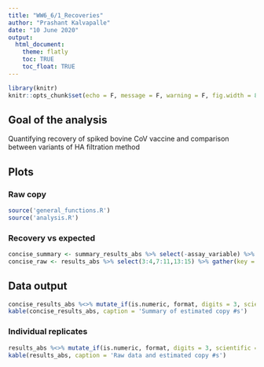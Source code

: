 ```yaml
---
title: "WW6_6/1_Recoveries"
author: "Prashant Kalvapalle"
date: "10 June 2020"
output: 
  html_document:
    theme: flatly
    toc: TRUE
    toc_float: TRUE
---
```


```r
library(knitr)
knitr::opts_chunk$set(echo = F, message = F, warning = F, fig.width = 8, fig.height = 4)
```

## Goal of the analysis

Quantifying recovery of spiked bovine CoV vaccine and comparison between variants of HA filtration method

## Plots
### Raw copy #

```r
source('general_functions.R')
source('analysis.R')
```

### Recovery vs expected

```r
concise_summary <- summary_results_abs %>% select(-assay_variable) %>% gather(key = 'Measurement', value = 'Reading', -Target, -`Sample Name`, -WWTP) # get data into long for
concise_raw <- results_abs %>% select(3:4,7:11,13:15) %>% gather(key = 'Measurement', value = 'val', -Target, -`Sample Name`, -`Tube ID`, -WWTP, -`FACILITY NAME`) # Seperate mean and variance and group by variable of measurement

```


## Data output

```r
concise_results_abs %<>% mutate_if(is.numeric, format, digits = 3, scientific = T)
kable(concise_results_abs, caption = 'Summary of estimated copy #s')
```

### Individual replicates
```r
results_abs %<>% mutate_if(is.numeric, format, digits = 3, scientific = T)
kable(results_abs, caption = 'Raw data and estimated copy #s')
```
